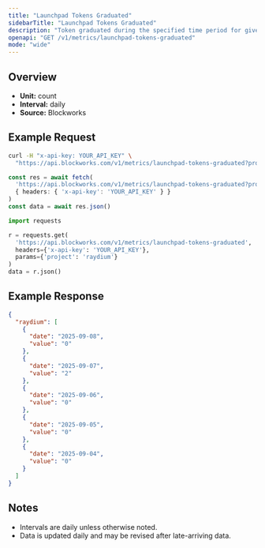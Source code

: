 ```yaml
---
title: "Launchpad Tokens Graduated"
sidebarTitle: "Launchpad Tokens Graduated"
description: "Token graduated during the specified time period for given launchpad."
openapi: "GET /v1/metrics/launchpad-tokens-graduated"
mode: "wide"
---
```


## Overview

- **Unit:** count
- **Interval:** daily
- **Source:** Blockworks

## Example Request

<CodeGroup>

```bash cURL
curl -H "x-api-key: YOUR_API_KEY" \
  "https://api.blockworks.com/v1/metrics/launchpad-tokens-graduated?project=raydium"
```

```typescript TypeScript
const res = await fetch(
  'https://api.blockworks.com/v1/metrics/launchpad-tokens-graduated?project=raydium',
  { headers: { 'x-api-key': 'YOUR_API_KEY' } }
)
const data = await res.json()
```

```python Python
import requests

r = requests.get(
  'https://api.blockworks.com/v1/metrics/launchpad-tokens-graduated',
  headers={'x-api-key': 'YOUR_API_KEY'},
  params={'project': 'raydium'}
)
data = r.json()
```

</CodeGroup>

## Example Response

```json
{
  "raydium": [
    {
      "date": "2025-09-08",
      "value": "0"
    },
    {
      "date": "2025-09-07",
      "value": "2"
    },
    {
      "date": "2025-09-06",
      "value": "0"
    },
    {
      "date": "2025-09-05",
      "value": "0"
    },
    {
      "date": "2025-09-04",
      "value": "0"
    }
  ]
}
```

## Notes
- Intervals are daily unless otherwise noted.
- Data is updated daily and may be revised after late-arriving data.
